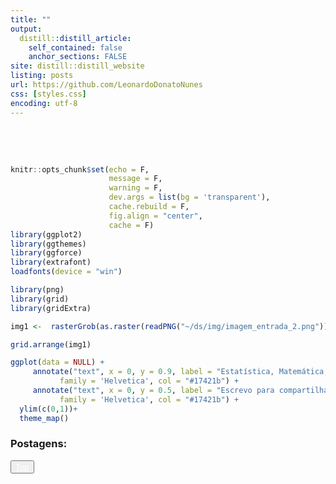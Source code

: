 ```yaml
---
title: ""
output:
  distill::distill_article:
    self_contained: false
    anchor_sections: FALSE
site: distill::distill_website
listing: posts
url: https://github.com/LeonardoDonatoNunes
css: [styles.css]
encoding: utf-8
---
```


</br >

</br >


```r
knitr::opts_chunk$set(echo = F,
                      message = F, 
                      warning = F, 
                      dev.args = list(bg = 'transparent'),
                      cache.rebuild = F,
                      fig.align = "center",
                      cache = F)
library(ggplot2)
library(ggthemes)
library(ggforce)
library(extrafont)
loadfonts(device = "win")

```

```r
library(png)
library(grid)
library(gridExtra)

img1 <-  rasterGrob(as.raster(readPNG("~/ds/img/imagem_entrada_2.png")), interpolate = FALSE)

grid.arrange(img1)
```

```r
ggplot(data = NULL) +
     annotate("text", x = 0, y = 0.9, label = "Estatística, Matemática, Dados", size  = 14,
           family = 'Helvetica', col = "#17421b") +
     annotate("text", x = 0, y = 0.5, label = "Escrevo para compartilhar conhecimentos, códigos e projetos pessoais.", size  = 10,
           family = 'Helvetica', col = "#17421b") +
  ylim(c(0,1))+
  theme_map()
```


### Postagens:


<button id="myBtn"><a href="#top" style="color: white">Top</a></button>
